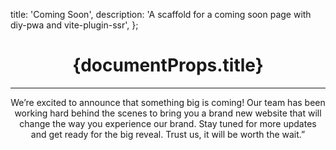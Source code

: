   title: 'Coming Soon',
  description:
    'A scaffold for a coming soon page with diy-pwa and vite-plugin-ssr',
};

<Header />
<Main>
  <h1 className="w3-jumbo w3-animate-top w3-center">{documentProps.title}</h1>
  <hr className="w3-border-grey" />
  <Countdown />
  We’re excited to announce that something big is coming! Our team has been working hard behind the scenes to bring you a brand new website that will change the way you experience our brand. Stay tuned for more updates and get ready for the big reveal. Trust us, it will be worth the wait.”
</Main>
<Footer />
